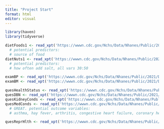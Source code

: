 ```yaml
---
title: "Project Start"
format: html
editor: visual
---
```


```r
library(haven)
library(tidyverse)
```

```r

dietFoods1 <- read_xpt('https://wwwn.cdc.gov/Nchs/Data/Nhanes/Public/2021/DataFiles/DR1IFF_L.xpt') # each row is a different food or food combo for each person. could be useful if using food source as predictor?
  # potential predictors:
  # source of food
dietNuts1 <- read_xpt('https://wwwn.cdc.gov/Nchs/Data/Nhanes/Public/2021/DataFiles/DR1TOT_L.xpt') # probably more useful as predictors. each row is a unique person's total intake. 
  # potential predictors:
  # how often add salt, all vars 30:50

examBP <- read_xpt('https://wwwn.cdc.gov/Nchs/Data/Nhanes/Public/2021/DataFiles/BPXO_L.xpt') # blood pressures maybe good outcome?
examBM <- read_xpt('https://wwwn.cdc.gov/Nchs/Data/Nhanes/Public/2021/DataFiles/BMX_L.xpt') # literal measurements. BMI useful?

quesHealthStatus <- read_xpt('https://wwwn.cdc.gov/Nchs/Data/Nhanes/Public/2021/DataFiles/HSQ_L.xpt')
quesDBN <- read_xpt('https://wwwn.cdc.gov/Nchs/Data/Nhanes/Public/2021/DataFiles/DBQ_L.xpt') # life history with food programs mostly. not useful
quesKidneyConds <- read_xpt('https://wwwn.cdc.gov/Nchs/Data/Nhanes/Public/2021/DataFiles/KIQ_U_L.xpt') # low sample counts for any issues
quesMedConds <- read_xpt('https://wwwn.cdc.gov/Nchs/Data/Nhanes/Public/2021/DataFiles/MCQ_L.xpt')
  # GREAT. potential outcome variables:
  # asthma, hay fever, arthritis, congestive heart failure, coronary heart disease, heart attack, stroke, thyroid problem, fatty liver, cancer

quesReprHlth <- read_xpt('https://wwwn.cdc.gov/Nchs/Data/Nhanes/Public/2021/DataFiles/RHQ_L.xpt') # nah
```
